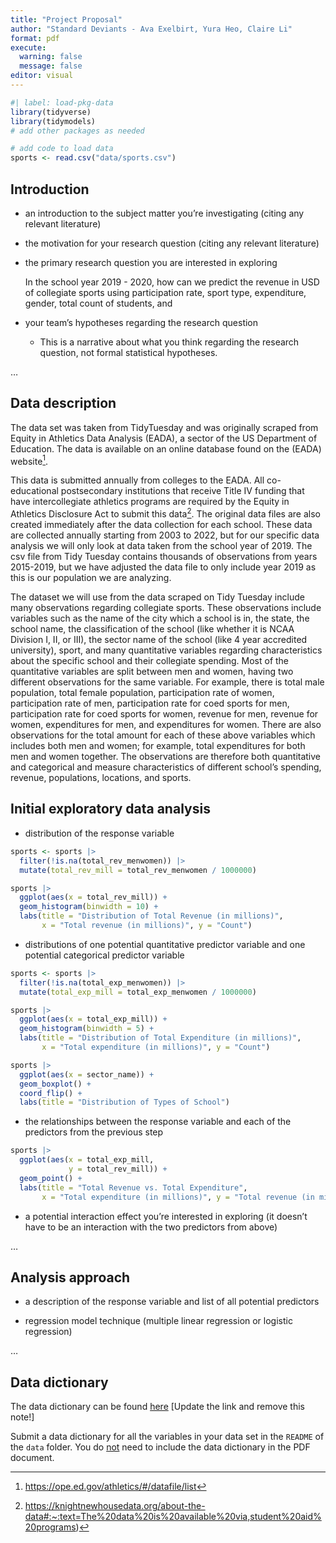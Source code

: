 ```yaml
---
title: "Project Proposal"
author: "Standard Deviants - Ava Exelbirt, Yura Heo, Claire Li"
format: pdf
execute: 
  warning: false
  message: false
editor: visual
---
```


```r
#| label: load-pkg-data
library(tidyverse)
library(tidymodels)
# add other packages as needed

# add code to load data
sports <- read.csv("data/sports.csv")
```

## Introduction

-   an introduction to the subject matter you're investigating (citing any relevant literature)

-   the motivation for your research question (citing any relevant literature)

-   the primary research question you are interested in exploring

    In the school year 2019 - 2020, how can we predict the revenue in USD of collegiate sports using participation rate, sport type, expenditure, gender, total count of students, and

-   your team's hypotheses regarding the research question

    -   This is a narrative about what you think regarding the research question, not formal statistical hypotheses.

...

## Data description

The data set was taken from TidyTuesday and was originally scraped from Equity in Athletics Data Analysis (EADA), a sector of the US Department of Education. The data is available on an online database found on the (EADA) website[^1].

[^1]: <https://ope.ed.gov/athletics/#/datafile/list>

This data is submitted annually from colleges to the EADA. All co-educational postsecondary institutions that receive Title IV funding that have intercollegiate athletics programs are required by the Equity in Athletics Disclosure Act to submit this data[^2]. The original data files are also created immediately after the data collection for each school. These data are collected annually starting from 2003 to 2022, but for our specific data analysis we will only look at data taken from the school year of 2019. The csv file from Tidy Tuesday contains thousands of observations from years 2015-2019, but we have adjusted the data file to only include year 2019 as this is our population we are analyzing.

[^2]: <https://knightnewhousedata.org/about-the-data#:~:text=The%20data%20is%20available%20via,student%20aid%20programs>)

The dataset we will use from the data scraped on Tidy Tuesday include many observations regarding collegiate sports. These observations include variables such as the name of the city which a school is in, the state, the school name, the classification of the school (like whether it is NCAA Division I, II, or III), the sector name of the school (like 4 year accredited university), sport, and many quantitative variables regarding characteristics about the specific school and their collegiate spending. Most of the quantitative variables are split between men and women, having two different observations for the same variable. For example, there is total male population, total female population, participation rate of women, participation rate of men, participation rate for coed sports for men, participation rate for coed sports for women, revenue for men, revenue for women, expenditures for men, and expenditures for women. There are also observations for the total amount for each of these above variables which includes both men and women; for example, total expenditures for both men and women together. The observations are therefore both quantitative and categorical and measure characteristics of different school's spending, revenue, populations, locations, and sports. 

## Initial exploratory data analysis

-   distribution of the response variable
```r
sports <- sports |>
  filter(!is.na(total_rev_menwomen)) |>
  mutate(total_rev_mill = total_rev_menwomen / 1000000)

sports |>
  ggplot(aes(x = total_rev_mill)) +
  geom_histogram(binwidth = 10) +
  labs(title = "Distribution of Total Revenue (in millions)",
       x = "Total revenue (in millions)", y = "Count")
```

-   distributions of one potential quantitative predictor variable and one potential categorical predictor variable
```r
sports <- sports |>
  filter(!is.na(total_exp_menwomen)) |>
  mutate(total_exp_mill = total_exp_menwomen / 1000000)

sports |>
  ggplot(aes(x = total_exp_mill)) +
  geom_histogram(binwidth = 5) +
  labs(title = "Distribution of Total Expenditure (in millions)",
       x = "Total expenditure (in millions)", y = "Count")
```
```r
sports |>
  ggplot(aes(x = sector_name)) +
  geom_boxplot() +
  coord_flip() +
  labs(title = "Distribution of Types of School")
```


-   the relationships between the response variable and each of the predictors from the previous step
```r
sports |>
  ggplot(aes(x = total_exp_mill,
             y = total_rev_mill)) +
  geom_point() +
  labs(title = "Total Revenue vs. Total Expenditure",
       x = "Total expenditure (in millions)", y = "Total revenue (in millions)")
```

-   a potential interaction effect you're interested in exploring (it doesn't have to be an interaction with the two predictors from above)

...

## Analysis approach

-   a description of the response variable and list of all potential predictors

-   regression model technique (multiple linear regression or logistic regression)

...

## Data dictionary

The data dictionary can be found [here](ADD%20LINK!!!) \[Update the link and remove this note!\]

Submit a data dictionary for all the variables in your data set in the `README` of the `data` folder. You do [not]{.underline} need to include the data dictionary in the PDF document.
